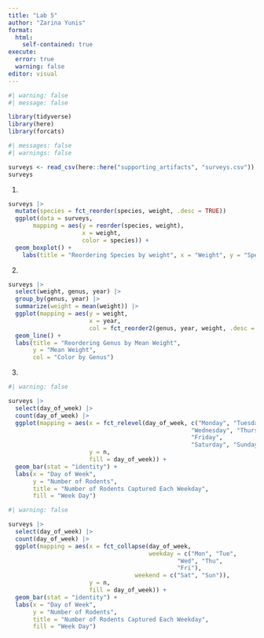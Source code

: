 ```yaml
---
title: "Lab 5"
author: "Zarina Yunis"
format: 
  html:
    self-contained: true
execute: 
  error: true
  warning: false
editor: visual
---
```


```r
#| warning: false
#| message: false

library(tidyverse)
library(here)
library(forcats)
```

```r
#| messages: false
#| warnings: false

surveys <- read_csv(here::here("supporting_artifacts", "surveys.csv"))
surveys
```

1.  

```r
surveys |> 
  mutate(species = fct_reorder(species, weight, .desc = TRUE))
  ggplot(data = surveys,
       mapping = aes(y = reorder(species, weight),
                     x = weight,
                     color = species)) +
  geom_boxplot() + 
    labs(title = "Reordering Species by weight", x = "Weight", y = "Species")
```

2.  

```r
surveys |> 
  select(weight, genus, year) |> 
  group_by(genus, year) |> 
  summarize(weight = mean(weight)) |> 
  ggplot(mapping = aes(y = weight, 
                       x = year, 
                       col = fct_reorder2(genus, year, weight, .desc = TRUE))) +
  geom_line() +
  labs(title = "Reordering Genus by Mean Weight", 
       y = "Mean Weight", 
       col = "Color by Genus")
```

3.  

```r
#| warning: false

surveys |> 
  select(day_of_week) |> 
  count(day_of_week) |> 
  ggplot(mapping = aes(x = fct_relevel(day_of_week, c("Monday", "Tuesday",
                                                    "Wednesday", "Thursday",
                                                    "Friday", 
                                                    "Saturday", "Sunday")),
                       y = n, 
                       fill = day_of_week)) +
  geom_bar(stat = "identity") +
  labs(x = "Day of Week", 
       y = "Number of Rodents", 
       title = "Number of Rodents Captured Each Weekday",
       fill = "Week Day")
```

```r
#| warning: false

surveys |> 
  select(day_of_week) |> 
  count(day_of_week) |> 
  ggplot(mapping = aes(x = fct_collapse(day_of_week, 
                                        weekday = c("Mon", "Tue",
                                                "Wed", "Thu",
                                                "Fri"),
                                    weekend = c("Sat", "Sun")),
                       y = n,
                       fill = day_of_week)) +
  geom_bar(stat = "identity") +
  labs(x = "Day of Week", 
       y = "Number of Rodents", 
       title = "Number of Rodents Captured Each Weekday",
       fill = "Week Day")
```
